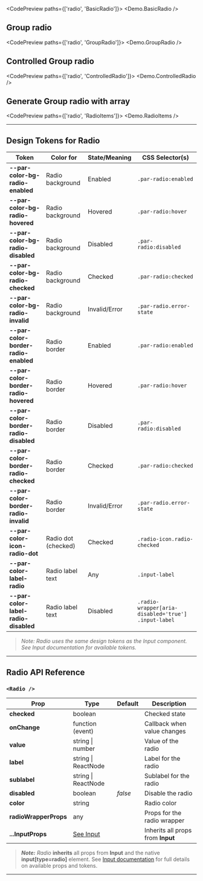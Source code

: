 
<CodePreview paths={['radio', 'BasicRadio']}>
  <Demo.BasicRadio />
</CodePreview>

## Group radio

<CodePreview paths={['radio', 'GroupRadio']}>
  <Demo.GroupRadio />
</CodePreview>

## Controlled Group radio

<CodePreview paths={['radio', 'ControlledRadio']}>
  <Demo.ControlledRadio />
</CodePreview>

## Generate Group radio with array

<CodePreview paths={['radio', 'RadioItems']}>
  <Demo.RadioItems />
</CodePreview>

---

## Design Tokens for Radio

| **Token**                             | **Color for**       | **State/Meaning** | **CSS Selector(s)**                                 |
| ------------------------------------- | ------------------- | ----------------- | --------------------------------------------------- |
| **--par-color-bg-radio-enabled**      | Radio background    | Enabled           | `.par-radio:enabled`                                |
| **--par-color-bg-radio-hovered**      | Radio background    | Hovered           | `.par-radio:hover`                                  |
| **--par-color-bg-radio-disabled**     | Radio background    | Disabled          | `.par-radio:disabled`                               |
| **--par-color-bg-radio-checked**      | Radio background    | Checked           | `.par-radio:checked`                                |
| **--par-color-bg-radio-invalid**      | Radio background    | Invalid/Error     | `.par-radio.error-state`                            |
| **--par-color-border-radio-enabled**  | Radio border        | Enabled           | `.par-radio:enabled`                                |
| **--par-color-border-radio-hovered**  | Radio border        | Hovered           | `.par-radio:hover`                                  |
| **--par-color-border-radio-disabled** | Radio border        | Disabled          | `.par-radio:disabled`                               |
| **--par-color-border-radio-checked**  | Radio border        | Checked           | `.par-radio:checked`                                |
| **--par-color-border-radio-invalid**  | Radio border        | Invalid/Error     | `.par-radio.error-state`                            |
| **--par-color-icon-radio-dot**        | Radio dot (checked) | Checked           | `.radio-icon.radio-checked`                         |
| **--par-color-label-radio**           | Radio label text    | Any               | `.input-label`                                      |
| **--par-color-label-radio-disabled**  | Radio label text    | Disabled          | `.radio-wrapper[aria-disabled='true'] .input-label` |

> _Note: Radio uses the same design tokens as the Input component. See Input documentation for available tokens._

---

## Radio API Reference

### `<Radio />`

| **Prop**              | **Type**                       | **Default** | **Description**                   |
| --------------------- | ------------------------------ | ----------- | --------------------------------- |
| **checked**           | boolean                        |             | Checked state                     |
| **onChange**          | function (event)               |             | Callback when value changes       |
| **value**             | string \| number               |             | Value of the radio                |
| **label**             | string \| ReactNode            |             | Label for the radio               |
| **sublabel**          | string \| ReactNode            |             | Sublabel for the radio            |
| **disabled**          | boolean                        | _false_     | Disable the radio                 |
| **color**             | string                         |             | Radio color                       |
| **radioWrapperProps** | any                            |             | Props for the radio wrapper       |
| **...InputProps**     | [See Input](../base-input/dev) |             | Inherits all props from **Input** |

> **_Note:_** _Radio_ **inherits** all props from **Input** and the native **input[type=radio]** element. See [Input documentation](../base-input/dev) for full details on available props and tokens.

---
